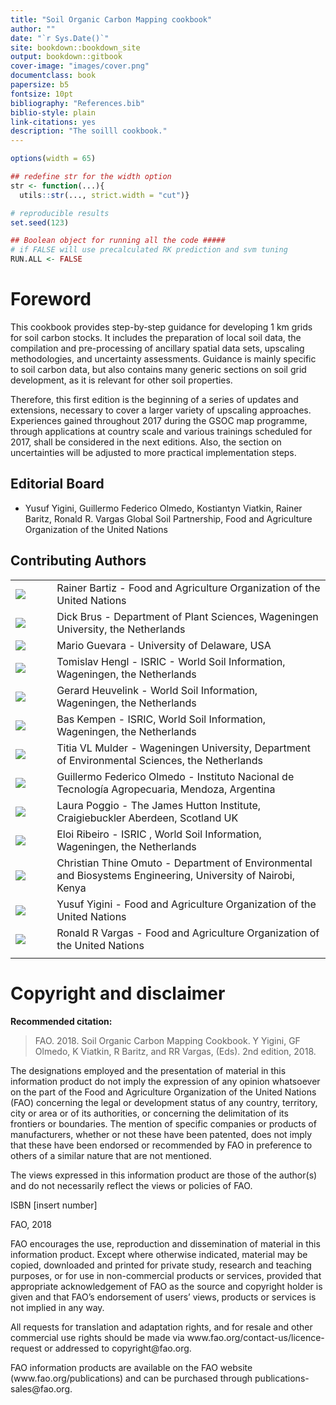 ```yaml
--- 
title: "Soil Organic Carbon Mapping cookbook"
author: ""
date: "`r Sys.Date()`"
site: bookdown::bookdown_site
output: bookdown::gitbook
cover-image: "images/cover.png"
documentclass: book
papersize: b5
fontsize: 10pt
bibliography: "References.bib"
biblio-style: plain
link-citations: yes
description: "The soilll cookbook."
---
```


```r
options(width = 65)

## redefine str for the width option
str <- function(...){
  utils::str(..., strict.width = "cut")}

# reproducible results
set.seed(123)

## Boolean object for running all the code #####
# if FALSE will use precalculated RK prediction and svm tuning
RUN.ALL <- FALSE
```



\frontmatter

# Foreword {-}

This cookbook provides step-by-step guidance for developing 1 km grids for soil carbon stocks. It includes the preparation of local soil data, the compilation and pre-processing of ancillary spatial data sets, upscaling methodologies, and uncertainty assessments. Guidance is mainly specific to soil carbon data, but also contains many generic sections on soil grid development, as it is relevant for other soil properties.

Therefore, this first edition is the beginning of a series of updates and extensions, necessary to cover a larger variety of upscaling approaches. Experiences gained throughout 2017 during the GSOC map programme, through applications at country scale and various trainings scheduled for 2017, shall be considered in the next editions. Also, the section on uncertainties will be adjusted to more practical implementation steps.

\clearpage

## Editorial Board {-}


* Yusuf Yigini, Guillermo Federico Olmedo, Kostiantyn Viatkin, Rainer Baritz, Ronald R. Vargas
Global Soil Partnership, Food and Agriculture Organization of the United Nations

## Contributing Authors {-}

|               |                                      |
|------|--------------------------------------|
| ![](contrAuthors/Baritz.jpg)   |  Rainer Bartiz - Food and Agriculture Organization of the United Nations |
| ![](contrAuthors/Brus.jpg)     |  Dick Brus - Department of Plant Sciences, Wageningen University, the Netherlands |
| ![](contrAuthors/Guevara.jpg)  |  Mario Guevara - University of Delaware, USA |
| ![](contrAu1thors/Hengl.jpg)    |  Tomislav Hengl - ISRIC - World Soil Information, Wageningen, the Netherlands |
| ![](contrAuthors/Heuvelink.jpg)|  Gerard Heuvelink - World Soil Information, Wageningen, the Netherlands |
| ![](contrAuthors/Kempen.jpg)   |  Bas Kempen - ISRIC, World Soil Information, Wageningen, the Netherlands |
| ![](contrAuthors/Mulder.jpeg)  |  Titia VL Mulder - Wageningen University, Department of Environmental Sciences, the Netherlands |
| ![](contrAuthors/Olmedo.png)   |  Guillermo Federico Olmedo - Instituto Nacional de Tecnología Agropecuaria, Mendoza, Argentina |
| ![](contrAuthors/Poggio.jpg)   |  Laura Poggio - The James Hutton Institute, Craigiebuckler Aberdeen, Scotland UK |
| ![](contrAuthors/Ribeiro.jpg)  |  Eloi Ribeiro - ISRIC , World Soil Information, Wageningen, the Netherlands |
| ![](contrAuthors/Omuto.jpg)    |  Christian Thine Omuto - Department of Environmental and Biosystems Engineering, University of Nairobi, Kenya |
| ![](contrAuthors/Yigini.jpg)   |  Yusuf Yigini - Food and Agriculture Organization of the United Nations |
| ![](contrAuthors/Vargas.jpg)   |  Ronald R Vargas - Food and Agriculture Organization of the United Nations |
|                                |                                                                            |


# Copyright and disclaimer {-}

**Recommended citation:**

> FAO. 2018. Soil Organic Carbon Mapping Cookbook. Y Yigini, GF Olmedo, K Viatkin, R Baritz, and RR Vargas, (Eds). 2nd edition, 2018. 

The designations employed and the presentation of material in this information product do not imply the expression of any opinion whatsoever on the part of the Food and Agriculture Organization of the United Nations (FAO) concerning the legal or development status of any country, territory, city or area or of its authorities, or concerning the delimitation of its frontiers or boundaries. The mention of specific companies or products of manufacturers, whether or not these have been patented, does not imply that these have been endorsed or recommended by FAO in preference to others of a similar nature that are not mentioned.

The views expressed in this information product are those of the author(s) and do not necessarily reflect the views or policies of FAO. 

ISBN [insert number]

\copyright FAO, 2018

FAO encourages the use, reproduction and dissemination of material in this information product. Except where otherwise indicated, material may be copied, downloaded and printed for private study, research and teaching purposes, or for use in non-commercial products or services, provided that appropriate acknowledgement of FAO as the source and copyright holder is given and that FAO’s endorsement of users’ views, products or services is not implied in any way. 

All requests for translation and adaptation rights, and for resale and other commercial use rights should be made via www.fao.org/contact-us/licence-request or addressed to copyright@fao.org. 


FAO information products are available on the FAO website (www.fao.org/publications) and can be purchased through publications-sales@fao.org. 
